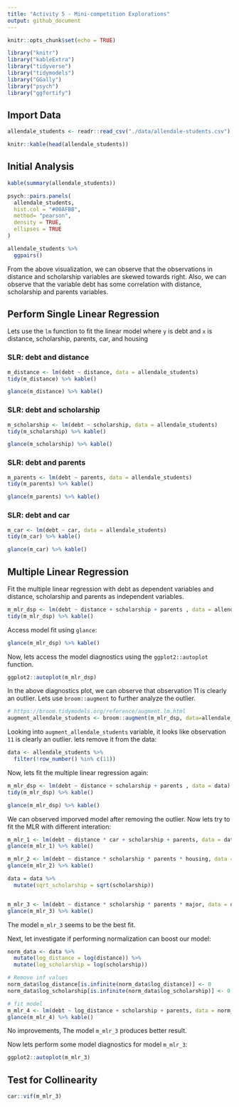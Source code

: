```yaml
---
title: "Activity 5 - Mini-competition Explorations"
output: github_document
---
```


```r
knitr::opts_chunk$set(echo = TRUE)
```

```r
library("knitr")
library("kableExtra")
library("tidyverse")
library("tidymodels")
library("GGally")
library("psych")
library("ggfortify")
```

## Import Data

```r
allendale_students <- readr::read_csv("./data/allendale-students.csv")

knitr::kable(head(allendale_students))
```

## Initial Analysis

```r

kable(summary(allendale_students))
```

```r
psych::pairs.panels(
  allendale_students,
  hist.col = "#00AFBB",
  method= "pearson",
  density = TRUE,
  ellipses = TRUE
)
```

```r
allendale_students %>%
  ggpairs()
```

From the above visualization, we can observe that the observations in distance and scholarship variables are skewed towards right. Also, we can observe that the variable debt has some correlation with distance, scholarship and parents variables.

## Perform Single Linear Regression

Lets use the `lm` function to fit the linear model where `y` is debt and `x` is distance, scholarship, parents, car, and housing

### SLR: debt and distance

```r
m_distance <- lm(debt ~ distance, data = allendale_students)
tidy(m_distance) %>% kable()
```

```r
glance(m_distance) %>% kable()
```

### SLR: debt and scholarship

```r
m_scholarship <- lm(debt ~ scholarship, data = allendale_students)
tidy(m_scholarship) %>% kable()
```

```r
glance(m_scholarship) %>% kable()
```

### SLR: debt and parents

```r
m_parents <- lm(debt ~ parents, data = allendale_students)
tidy(m_parents) %>% kable()
```

```r
glance(m_parents) %>% kable()
```

### SLR: debt and car

```r
m_car <- lm(debt ~ car, data = allendale_students)
tidy(m_car) %>% kable()
```

```r
glance(m_car) %>% kable()
```

## Multiple Linear Regression

Fit the multiple linear regression with debt as dependent variables and distance, scholarship and parents as independent variables.

```r
m_mlr_dsp <- lm(debt ~ distance + scholarship + parents , data = allendale_students)
tidy(m_mlr_dsp) %>% kable()
```

Access model fit using `glance`:

```r
glance(m_mlr_dsp) %>% kable()
```

Now, lets access the model diagnostics using the `ggplot2::autoplot` function.

```r
ggplot2::autoplot(m_mlr_dsp)
```

In the above diagnostics plot, we can observe that observation 11 is clearly an outlier. Lets use `broom::augment` to further analyze the outlier.

```r
# https://broom.tidymodels.org/reference/augment.lm.html
augment_allendale_students <- broom::augment(m_mlr_dsp, data=allendale_students)
```

Looking into `augment_allendale_students` variable, it looks like observation `11` is clearly an outlier. lets remove it from the data:

```r
data <- allendale_students %>%
  filter(!row_number() %in% c(11))
```

Now, lets fit the multiple linear regression again:

```r
m_mlr_dsp <- lm(debt ~ distance + scholarship + parents , data = data)
tidy(m_mlr_dsp) %>% kable()
```

```r
glance(m_mlr_dsp) %>% kable()
```

We can observed imporved model after removing the outlier. Now lets try to fit the MLR with different interation:

```r
m_mlr_1 <- lm(debt ~ distance * car + scholarship + parents, data = data)
glance(m_mlr_1) %>% kable()
```

```r
m_mlr_2 <- lm(debt ~ distance * scholarship * parents * housing, data = data)
glance(m_mlr_2) %>% kable()
```

```r

data = data %>%
  mutate(sqrt_scholarship = sqrt(scholarship))


m_mlr_3 <- lm(debt ~ distance * scholarship * parents * major, data = data)
glance(m_mlr_3) %>% kable()
```

The model `m_mlr_3` seems to be the best fit.

Next, let investigate if performing normalization can boost our model:

```r
norm_data <- data %>%
  mutate(log_distance = log(distance)) %>%
  mutate(log_scholarship = log(scholarship))

# Remove inf values
norm_data$log_distance[is.infinite(norm_data$log_distance)] <- 0
norm_data$log_scholarship[is.infinite(norm_data$log_scholarship)] <- 0

# fit model
m_mlr_4 <- lm(debt ~ log_distance + scholarship + parents, data = norm_data)
glance(m_mlr_4) %>% kable()
```

No improvements, The model `m_mlr_3` produces better result.

Now lets perform some model diagnostics for model `m_mlr_3`:

```r
ggplot2::autoplot(m_mlr_3)
```

## Test for Collinearity

```r

car::vif(m_mlr_3)

```

